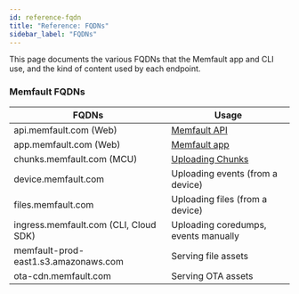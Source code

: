 ```yaml
---
id: reference-fqdn
title: "Reference: FQDNs"
sidebar_label: "FQDNs"
---
```


This page documents the various FQDNs that the Memfault app and CLI use, and the
kind of content used by each endpoint.

### Memfault FQDNs

| FQDNs                                 | Usage                                                        |
| ------------------------------------- | ------------------------------------------------------------ |
| api.memfault.com (Web)                | <a href="https://api-docs.memfault.com/">Memfault API</a>    |
| app.memfault.com (Web)                | <a href="https://app.memfault.com/">Memfault app</a>         |
| chunks.memfault.com (MCU)             | <a href="https://mflt.io/data-to-cloud">Uploading Chunks</a> |
| device.memfault.com                   | Uploading events (from a device)                             |
| files.memfault.com                    | Uploading files (from a device)                              |
| ingress.memfault.com (CLI, Cloud SDK) | Uploading coredumps, events manually                         |
| memfault-prod-east1.s3.amazonaws.com  | Serving file assets                                          |
| ota-cdn.memfault.com                  | Serving OTA assets                                           |
